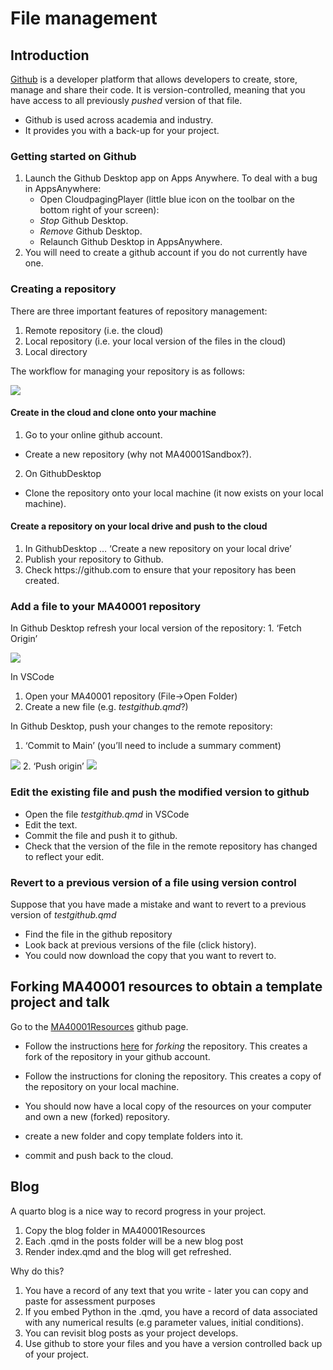 # File management {#sec-github}

## Introduction

[Github](https://github.com) is a developer platform that allows developers to create, store, manage and share their code. It is version-controlled, meaning that you  have access to all previously *pushed* version of that file. 

* Github is used across academia and industry.
* It provides you with a back-up for your project.

### Getting started on Github   

1. Launch the Github Desktop app on Apps Anywhere.
To deal with a bug in AppsAnywhere: 
    * Open CloudpagingPlayer (little blue icon on the toolbar on the bottom right of your screen): 
    * *Stop* Github Desktop. 
    * *Remove* Github Desktop.
    * Relaunch Github Desktop in AppsAnywhere.

2. You will need to create a github account if you do not currently have one.

### Creating a repository

There are three important features of repository management:

1. Remote repository (i.e. the cloud)
2. Local repository (i.e. your local version of the files in the cloud)
3. Local directory

The workflow for managing your repository is as follows:


![](GithubMermaidDiagram.png)

<!--
```mermaid

sequenceDiagram
  participant LocalDirectory
  participant LocalRepository
  participant RemoteRepository
  
  RemoteRepository->>LocalRepository: 1. Fetch origin
  LocalRepository->>LocalDirectory: 2. Pull origin to update local directory
  LocalDirectory->>LocalDirectory: 3. Make changes to local files
  LocalDirectory->>LocalRepository: 4. Commit to main
  LocalRepository->>RemoteRepository: 5. Push

  ```
  -->


#### Create in the cloud and clone onto your machine

1. Go to your online github account. 
  * Create a new repository (why not MA40001Sandbox?).
2. On GithubDesktop
  * Clone the repository onto your local machine (it now exists on your local machine).

#### Create a repository on your local drive and push to the cloud

1. In GithubDesktop ... 'Create a new repository on your local drive'
2. Publish your repository to Github.
3. Check https://github.com to ensure that your repository has been created.

### Add a file to your MA40001 repository

In Github  Desktop refresh your local version of the repository:
1. 'Fetch Origin' 

![](GithubDesktopFetch.png)

In VSCode

1. Open your MA40001 repository (File->Open Folder)
2. Create a new file (e.g.  *testgithub.qmd*?)

In Github Desktop, push your changes to the remote repository:

1.  'Commit to Main' (you'll need to include a summary comment)

![](GithubCommit.png)
2. 'Push origin'
![](GithubPush.png)


### Edit the existing file  and push the modified version to github

* Open the file *testgithub.qmd* in VSCode
* Edit the text.
* Commit the file and push it to github.
* Check that the version of the file in the remote repository has changed to reflect your edit.


### Revert to a previous version of a file using version control

Suppose that you have made a mistake and want to revert to a previous version of *testgithub.qmd* 

  - Find the file in the github repository
  - Look back at previous versions of the file (click history).
  - You could now download the copy that you want to revert to.

##  Forking MA40001 resources to obtain a template project and talk 


 Go to the [MA40001Resources](https://github.com/dundeemath/MA40001Resources) github page.

  * Follow the instructions [here](https://docs.github.com/en/pull-requests/collaborating-with-pull-requests/working-with-forks/fork-a-repo#cloning-your-forked-repository) for *forking*  the repository. This creates a fork of the repository in your github account.
  * Follow the instructions for cloning the repository. This  creates a copy of the repository on your local machine.

  * You should now have a local copy of the resources on your computer and own a new (forked) repository.
  * create a new folder and copy template folders into it.
  * commit and push back to the cloud.
  


::: {.callout-tip}
# Blog


A quarto blog is a nice way to record progress in your project.

1. Copy the blog folder in MA40001Resources
2. Each .qmd in the posts folder will be a new blog post
3. Render index.qmd and the blog will get refreshed.

Why do this?

1. You have a record of any text that you write - later you can copy and paste for assessment purposes 
2.  If you embed Python in the .qmd, you have a record of data  associated with any numerical results (e.g parameter values, initial conditions).
3. You can revisit blog posts as your project develops.
4. Use github to store your files and you have a version controlled back up of your project.


:::